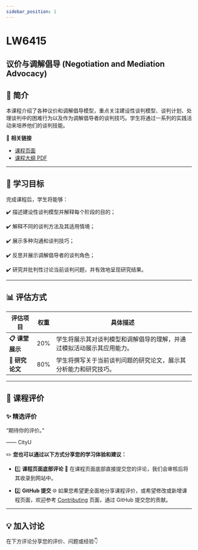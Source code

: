 ```yaml
---
sidebar_position: 1
---
```


# LW6415
## 议价与调解倡导 (Negotiation and Mediation Advocacy)

## **📘 简介**
本课程介绍了各种议价和调解倡导模型，重点关注建设性谈判模型、谈判计划、处理谈判中的困难行为以及作为调解倡导者的谈判技巧。学生将通过一系列的实践活动来培养他们的谈判技能。

🔗 **相关链接**
- [课程页面](https://www.cityu.edu.hk/catalogue/pg/202526/course/LW6415.htm)
- [课程大纲 PDF](https://www.cityu.edu.hk/catalogue/pg/202526/course/LW6415.pdf)

---

## **🎯 学习目标**

完成课程后，学生将能够：

✔️ 描述建设性谈判模型并解释每个阶段的目的；

✔️ 解释不同的谈判方法及其适用情境；

✔️ 展示多种沟通和谈判技巧；

✔️ 反思并展示调解倡导者的谈判角色；

✔️ 研究并批判性讨论当前谈判问题，并有效地呈现研究结果。

---

## **📊 评估方式**

| **评估项目**          | **权重** | **具体描述**                                                                                       |
|----------------------|---------|---------------------------------------------------------------------------------------------------|
| **📋 课堂展示**       | 20%     | 学生将展示其对谈判模型和调解倡导的理解，并通过模拟活动展示其应用能力。                           |
| **📂 研究论文**       | 80%     | 学生将撰写关于当前谈判问题的研究论文，展示其分析能力和研究技巧。                               |

---

## **💬 课程评价**

### ✨ **精选评价**
<div className={commentStyles.commentBox}>
    <p className={commentStyles.commentText}>
        “期待你的评价。”
    </p>
    <p className={commentStyles.commentAuthor}>—— CityU</p>
</div>

✏️ **您也可以通过以下方式分享您的学习体验和建议：**

- 1️⃣ **课程页面底部评论**
💬 在课程页面底部直接提交您的评论，我们会审核后将其收录到网站中。

- 2️⃣ **GitHub 提交**
🌐 如果您希望更全面地分享课程评价，或希望修改或新增课程页面，欢迎参考 [Contributing](/contributing) 页面，通过 GitHub 提交您的贡献。

---

## **💡 加入讨论**

在下方评论分享您的评价、问题或经验👇
<Utterances />